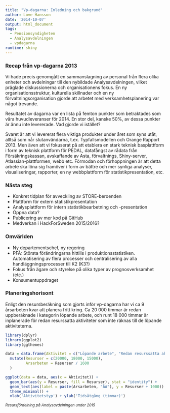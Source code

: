 ```yaml
---
title: "Vp-dagarna: Inledning och bakgrund"
author: Love Hansson
date: '2014-10-07'
output: html_document
tags: 
  - Pensionsyndigheten
  - Analysavdelningen
  - vpdagarna
runtime: shiny
---
```


### Recap från vp-dagarna 2013

Vi hade precis genomgått en sammanslagning av personal från flera olika enheter och avdelningar till den nybildade Analysavdelningen, vilket präglade diskussionerna och organisationens fokus. En ny organisationsstruktur, kulturella skillnader och en ny förvaltningsorganisation gjorde att arbetet med verksamhetsplanering var något trevande.

Resultatet av dagarna var en lista på femton punkter som betraktades som våra huvudleveranser för 2014. En stor del, kanske 50%, av dessa punkter är ännu inte levererade. Vad gjorde vi istället?

Svaret är att vi levererat flera viktiga produkter under året som syns utåt, alltså som når slutanvändarna, t.ex. Typfallsmodellen och Orange Rapport 2013. Men även att vi fokuserat på att etablera en stark teknisk basplattform i form av teknisk plattform för PEDAL, datafångst av rådata från Försäkringskassan, avskaffande av Asta, förvaltnings, Shiny-server, Atlassian-plattformen, webb etc. Förmodan och förhoppningen är att detta arbete ska löna sig framöver i form av bättre och mer synliga analyser, visualiseringar, rapporter, en ny webbplattform för statistikpresentation, etc.

### Nästa steg

- Konkret tidplan för avveckling av STORE-beroenden
- Plattform för extern statistikpresentation
- Analysplattform för intern statistikbearbetning och -presentation
- Öppna data?
- Publicering av mer kod på GitHub
- Medverkan i HackForSweden 2015/2016?

### Omvärlden

- Ny departementschef, ny regering
- PFÄ: Största förändringarna hittills i produktionsstatistiken. Automatisering av flera processer och centralisering av alla handläggningsprocesser till K2 (K3?)
- Fokus från ägare och styrelse på olika typer av prognosverksamhet (etc.)
- Konsumentuppdraget

### Planeringshorisont

Enligt den resursberäkning som gjorts inför vp-dagarna har vi ca 9 årsarbeten kvar att planera fritt kring. Ca 20 000 timmar är redan uppberäknade i kategorin löpande arbete, och runt 18 000 timmar är inplanerade för redan resurssatta aktiviteter som inte räknas till de löpande aktiviteterna.

```r
library(dplyr)
library(ggplot2)
library(ggthemes)

data = data.frame(Aktivitet = c("Löpande arbete", "Redan resurssatta aktiviteter", "Fria resurser")) %>%
  mutate(Resurser = c(20000, 18000, 15000),
         Arsarbeten = Resurser / 1600
  )

ggplot(data = data, aes(x = Aktivitet)) +
  geom_bar(aes(y = Resurser, fill = Resurser), stat = "identity") +
  geom_text(aes(label = paste(Arsarbeten, "ÅA"), y = Resurser + 1000)) +
  theme_minimal() +
  xlab('Aktivitetstyp') + ylab('Tidsåtgång (timmar)')

```

<small><em>Resursfördelning på Analysavdelningen under 2015</em></small>